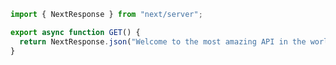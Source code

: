 ```js showLineNumbers filename="route.js"
import { NextResponse } from "next/server";

export async function GET() {
  return NextResponse.json("Welcome to the most amazing API in the world!");
}
```
